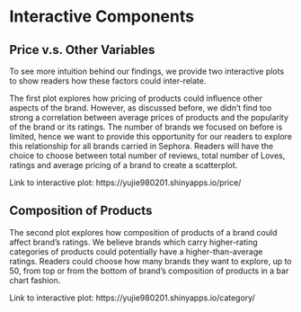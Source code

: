 # Interactive Components

## Price v.s. Other Variables
To see more intuition behind our findings, we provide two interactive plots to show readers how these factors could inter-relate. 

The first plot explores how pricing of products could influence other aspects of the brand. However, as discussed before, we didn't find too strong a correlation between average prices of products and the popularity of the brand or its ratings. The number of brands we focused on before is limited, hence we want to provide this opportunity for our readers to explore this relationship for all brands carried in Sephora. Readers will have the choice to choose between total number of reviews, total number of Loves, ratings and average pricing of a brand to create a scatterplot. 

Link to interactive plot: https://yujie980201.shinyapps.io/price/

## Composition of Products

The second plot explores how composition of products of a brand could affect brand's ratings. We believe brands which carry higher-rating categories of products could potentially have a higher-than-average ratings. Readers could choose how many brands they want to explore, up to 50, from top or from the bottom of brand's composition of products in a bar chart fashion. 

Link to interactive plot: https://yujie980201.shinyapps.io/category/
